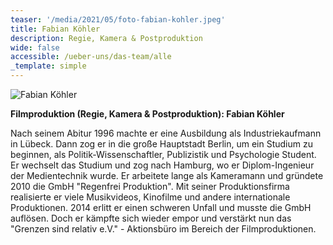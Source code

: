 ```yaml
---
teaser: '/media/2021/05/foto-fabian-kohler.jpeg'
title: Fabian Köhler
description: Regie, Kamera & Postproduktion
wide: false
accessible: /ueber-uns/das-team/alle
_template: simple
---
```


![Fabian Köhler](/media/2021/05/foto-fabian-kohler.jpeg 'Fabian Köhler')

**Filmproduktion (Regie, Kamera & Postproduktion): Fabian Köhler**

Nach seinem Abitur 1996 machte er eine Ausbildung als Industriekaufmann in Lübeck. Dann zog er in die große Hauptstadt Berlin, um ein Studium zu beginnen, als Politik-Wissenschaftler, Publizistik und Psychologie Student. Er wechselt das Studium und zog nach Hamburg, wo er Diplom-Ingenieur der Medientechnik wurde. Er arbeitete lange als Kameramann und gründete 2010 die GmbH "Regenfrei Produktion". Mit seiner Produktionsfirma realisierte er viele Musikvideos, Kinofilme und andere internationale Produktionen. 2014 erlitt er einen schweren Unfall und musste die GmbH auflösen. Doch er kämpfte sich wieder empor und verstärkt nun das "Grenzen sind relativ e.V." - Aktionsbüro im Bereich der Filmproduktionen.
